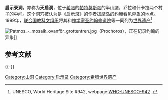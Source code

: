 {{coord|37|18|51.91|N|26|32|40.80|E}}

{{世界文化遗产概要表
|site_img = File:Cave of the Apocalypse.jpg
|site_img_capt = 启示录洞
|site_img_width = 275px
|zh_name = [[帕特莫斯岛|帕特莫斯岛]]的历史中心（霍拉），[[神学家圣约翰修道院|神学家圣约翰修道院]]和'''启示录洞'''
|en_name = Historic Centre (Chorá) with the Monastery of Saint John "the Theologian" and the Cave of the Apocalypse on the Island of Pátmos
|fr_name = Centre historique (Chorá) avec le monastère de Saint Jean « le théologien » et la grotte de l'Apocalypse sur l'île de Patmos
|country = {{GRE}}
|Region = 欧洲和北美地区
|criterion_c = iii, iv, vi
|rg_year = 1999
|ex_rg_year = 
|ID = 942
|remarks = 
|org_url = http://whc.unesco.org/en/list/942
|map_img = 
|map_img_width = 
}}

'''启示录洞'''，亦称为'''天启洞'''，位于[[希腊|希腊]]的[[帕特莫斯岛|帕特莫斯岛]]的半山腰，乔拉和什卡拉两个村子的中间。这个洞穴被认为是《[[启示录|启示录]]》的作者[[拔摩岛的约翰|拔摩岛的约翰]]看见[[异象|异象]]的地点。1999年，[[联合国教科文组织|联合国教科文组织]]将其和[[神学家圣约翰修道院|神学家圣约翰修道院]]等一同列为[[世界遗产|世界遗产]]<ref>UNESCO, World Heritage Site #942, webpage:[http://whc.unesco.org/en/list/942 WHC-UNESCO-942] {{Wayback|url=http://whc.unesco.org/en/list/942 |date=20170711125106 }}.</ref>

[[File:Patmos_-_mosaik_ovanför_grottentren.jpg|thumb]]（Prochoros），正在记录约翰的异象]]

== 参考文献 ==
{{Reflist}}

{{-}}
{{希臘世界遺產}}

{{DEFAULTSORT:Apocalypse, Cave of}}
[[Category:山洞|Category:山洞]]
[[Category:启示录|Category:启示录]]
[[Category:希腊世界遗产|Category:希腊世界遗产]]